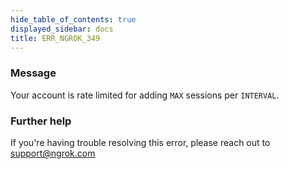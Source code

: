```yaml
---
hide_table_of_contents: true
displayed_sidebar: docs
title: ERR_NGROK_349
---
```


### Message

Your account is rate limited for adding `MAX` sessions per `INTERVAL`.

### Further help

If you're having trouble resolving this error, please reach out to [support@ngrok.com](mailto:support@ngrok.com?subject=Help%20with%20ERR_NGROK_349)
